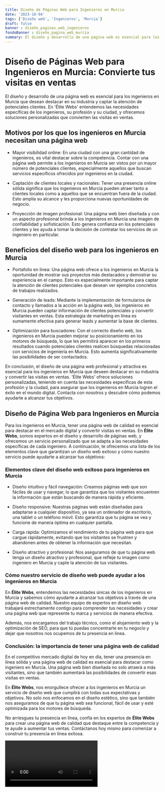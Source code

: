 ```yaml
---
title: Diseño de Páginas Web para Ingenieros en Murcia
date: '2023-10-04'
tags: ['Diseño web', 'Ingenieros', 'Murcia']
draft: false
banner : diseño_paginas_web_ingenieros
fondoBanner : diseño_pagina_web_murcia
summary: El diseño y desarrollo de una página web es esencial para los ingenieros en Murcia que desean destacar en su industria y captar la atención de potenciales clientes. En 'Élite Webs' entendemos las necesidades específicas de los ingenieros, su profesión y su ciudad, y ofrecemos soluciones personalizadas que convierten las visitas en ventas.
---
```


# Diseño de Páginas Web para Ingenieros en Murcia: Convierte tus visitas en ventas

El diseño y desarrollo de una página web es esencial para los ingenieros en Murcia que desean destacar en su industria y captar la atención de potenciales clientes. En 'Élite Webs' entendemos las necesidades específicas de los ingenieros, su profesión y su ciudad, y ofrecemos soluciones personalizadas que convierten las visitas en ventas.

## Motivos por los que los ingenieros en Murcia necesitan una página web

- Mayor visibilidad online: En una ciudad con una gran cantidad de ingenieros, es vital destacar sobre la competencia. Contar con una página web permite a los ingenieros en Murcia ser vistos por un mayor número de potenciales clientes, especialmente aquellos que buscan servicios específicos ofrecidos por ingenieros en la ciudad.

- Captación de clientes locales y nacionales: Tener una presencia online sólida significa que los ingenieros en Murcia pueden atraer tanto a clientes locales como a aquellos que se encuentran fuera de la ciudad. Esto amplía su alcance y les proporciona nuevas oportunidades de negocio.

- Proyección de imagen profesional: Una página web bien diseñada y con un aspecto profesional brinda a los ingenieros en Murcia una imagen de confiabilidad y sofisticación. Esto genera confianza en los potenciales clientes y les ayuda a tomar la decisión de contratar los servicios de un ingeniero en particular.

## Beneficios del diseño web para los ingenieros en Murcia

- Portafolio en línea: Una página web ofrece a los ingenieros en Murcia la oportunidad de mostrar sus proyectos más destacados y demostrar su experiencia en el campo. Esto es especialmente importante para captar la atención de clientes potenciales que desean ver ejemplos concretos de trabajos realizados.

- Generación de leads: Mediante la implementación de formularios de contacto y llamados a la acción en la página web, los ingenieros en Murcia pueden captar información de clientes potenciales y convertir visitantes en ventas. Esta estrategia de marketing en línea es sumamente efectiva para generar leads y aumentar la base de clientes.

- Optimización para buscadores: Con el correcto diseño web, los ingenieros en Murcia pueden mejorar su posicionamiento en los motores de búsqueda, lo que les permitirá aparecer en los primeros resultados cuando potenciales clientes realicen búsquedas relacionadas con servicios de ingeniería en Murcia. Esto aumenta significativamente las posibilidades de ser contactados.

En conclusión, el diseño de una página web profesional y atractiva es esencial para los ingenieros en Murcia que deseen destacar en su industria y convertir las visitas en ventas. 'Élite Webs' ofrece soluciones personalizadas, teniendo en cuenta las necesidades específicas de esta profesión y la ciudad, para asegurar que los ingenieros en Murcia logren el éxito en el mundo digital. Contacta con nosotros y descubre cómo podemos ayudarte a alcanzar tus objetivos.

<GifSeo />

<Cta />

## **Diseño de Página Web para Ingenieros en Murcia**

Para los ingenieros en Murcia, tener una página web de calidad es esencial para destacar en el mercado digital y convertir visitas en ventas. En **Élite Webs**, somos expertos en el diseño y desarrollo de páginas web, y ofrecemos un servicio personalizado que se adapta a las necesidades específicas de cada ingeniero. A continuación, te ofrecemos una lista de los elementos clave que garantizan un diseño web exitoso y cómo nuestro servicio puede ayudarte a alcanzar tus objetivos:

### **Elementos clave del diseño web exitoso para ingenieros en Murcia**

- Diseño intuitivo y fácil navegación: Creamos páginas web que son fáciles de usar y navegar, lo que garantiza que los visitantes encuentren la información que están buscando de manera rápida y eficiente.

- Diseño responsive: Nuestras páginas web están diseñadas para adaptarse a cualquier dispositivo, ya sea un ordenador de escritorio, una tablet o un teléfono móvil. Esto garantiza que tu página se vea y funcione de manera óptima en cualquier pantalla.

- Carga rápida: Optimizamos el rendimiento de tu página web para que cargue rápidamente, evitando que los visitantes se frustren y abandonen antes de obtener la información que necesitan.

- Diseño atractivo y profesional: Nos aseguramos de que tu página web tenga un diseño atractivo y profesional, que refleje tu imagen como ingeniero en Murcia y capte la atención de tus visitantes.

### **Cómo nuestro servicio de diseño web puede ayudar a los ingenieros en Murcia**

En **Élite Webs**, entendemos las necesidades únicas de los ingenieros en Murcia y sabemos cómo ayudarte a alcanzar tus objetivos a través de una página web de calidad. Nuestro equipo de expertos en diseño web trabajará estrechamente contigo para comprender tus necesidades y crear una página web que represente tu marca y servicios de manera efectiva.

Además, nos encargamos del trabajo técnico, como el alojamiento web y la optimización de SEO, para que tú puedas concentrarte en tu negocio y dejar que nosotros nos ocupemos de tu presencia en línea.

### **Conclusión: la importancia de tener una página web de calidad**

En el competitivo mercado digital de hoy en día, tener una presencia en línea sólida y una página web de calidad es esencial para destacar como ingeniero en Murcia. Una página web bien diseñada no solo atraerá a más visitantes, sino que también aumentará las posibilidades de convertir esas visitas en ventas.

En **Élite Webs**, nos enorgullece ofrecer a los ingenieros en Murcia un servicio de diseño web que cumplirá con todas sus expectativas y objetivos. No solo nos enfocamos en el diseño estético, sino que también nos aseguramos de que tu página web sea funcional, fácil de usar y esté optimizada para los motores de búsqueda.

No arriesgues tu presencia en línea, confía en los expertos de **Élite Webs** para crear una página web de calidad que destaque entre la competencia y te ayude a aumentar tus ventas. Contáctanos hoy mismo para comenzar a construir tu presencia en línea exitosa.

<Video />

<CtaBot job='Ingenieros' city='Murcia'/>

<Gmaps query='Murcia+españa+maps' />